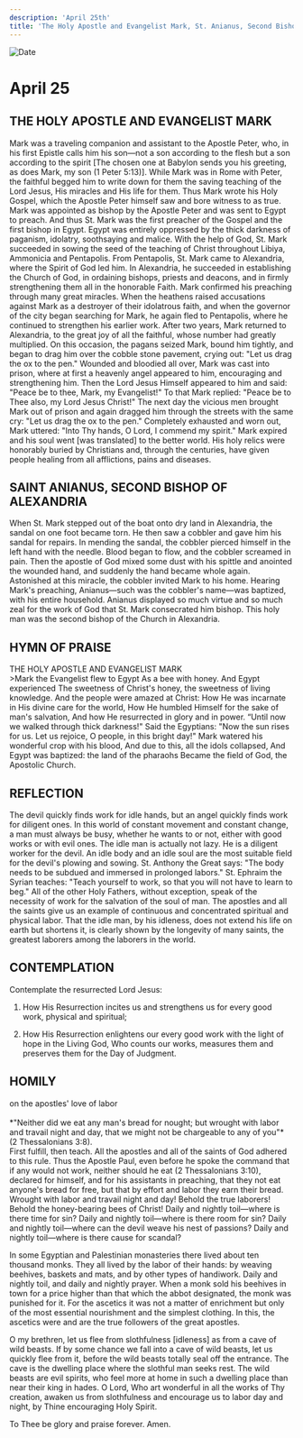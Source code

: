 ```yaml
---
description: 'April 25th'
title: 'The Holy Apostle and Evangelist Mark, St. Anianus, Second Bishop of Alexandria'
---
```


<CustomPaginator />
<RunningHead />

<Image src="/title-imprint.png" height={68} width={50} alt="Date" className="title-imprint"/>

# <div id="date">April <Image className="four-dot" src="/four-dot.png" height={15} width={15} alt="" />25</div>

## THE HOLY APOSTLE AND EVANGELIST MARK

Mark was a traveling companion and assistant to the Apostle Peter, who, in his first Epistle calls him his son—not a son according to the flesh but a son according to the spirit [The chosen one at Babylon sends you his greeting, as does Mark, my son (1 Peter 5:13)]. While Mark was in Rome with Peter, the faithful begged him to write down for them the saving teaching of the Lord Jesus, His miracles and His life for them. Thus Mark wrote his Holy Gospel, which the Apostle Peter himself saw and bore witness to as true. Mark was appointed as bishop by the Apostle Peter and was sent to Egypt to preach. And thus St. Mark was the first preacher of the Gospel and the first bishop in Egypt. Egypt was entirely oppressed by the thick darkness of paganism, idolatry, soothsaying and malice. With the help of God, St. Mark succeeded in sowing the seed of the teaching of Christ throughout Libiya, Ammonicia and Pentapolis. From Pentapolis, St. Mark came to Alexandria, where the Spirit of God led him. In Alexandria, he succeeded in establishing the Church of God, in ordaining bishops, priests and deacons, and in firmly strengthening them all in the honorable Faith. Mark confirmed his preaching through many great miracles. When the heathens raised accusations against Mark as a destroyer of their idolatrous faith, and when the governor of the city began searching for Mark, he again fled to Pentapolis, where he continued to strengthen his earlier work. After two years, Mark returned to Alexandria, to the great joy of all the faithful, whose number had greatly multiplied. On this occasion, the pagans seized Mark, bound him tightly, and began to drag him over the cobble stone pavement, crying out: "Let us drag the ox to the pen." Wounded and bloodied all over, Mark was cast into prison, where at first a heavenly angel appeared to him, encouraging and strengthening him. Then the Lord Jesus Himself appeared to him and said: "Peace be to thee, Mark, my Evangelist!" To that Mark replied: "Peace be to Thee also, my Lord Jesus Christ!" The next day the vicious men brought Mark out of prison and again dragged him through the streets with the same cry: "Let us drag the ox to the pen." Completely exhausted and worn out, Mark uttered: "Into Thy hands, O Lord, I commend my spirit." Mark expired and his soul went [was translated] to the better world. His holy relics were honorably buried by Christians and, through the centuries, have given people healing from all afflictions, pains and diseases.

## SAINT ANIANUS, SECOND BISHOP OF ALEXANDRIA

When St. Mark stepped out of the boat onto dry land in Alexandria, the sandal on one foot became torn. He then saw a cobbler and gave him his sandal for repairs. In mending the sandal, the cobbler pierced himself in the left hand with the needle. Blood began to flow, and the cobbler screamed in pain. Then the apostle of God mixed some dust with his spittle and anointed the wounded hand, and suddenly the hand became whole again. Astonished at this miracle, the cobbler invited Mark to his home. Hearing Mark's preaching, Anianus—such was the cobbler's name—was baptized, with his entire household. Anianus displayed so much virtue and so much zeal for the work of God that St. Mark consecrated him bishop. This holy man was the second bishop of the Church in Alexandria.


## HYMN OF PRAISE
<div style={{textAlign:'center', color:'crimson', fontWeight:'bold'}}>
THE HOLY APOSTLE AND EVANGELIST MARK
</div>
>Mark the Evangelist flew to Egypt  
As a bee with honey. And Egypt experienced  
The sweetness of Christ's honey, the sweetness of living knowledge.  
And the people were amazed at Christ:  
How He was incarnate in His divine care for the world,  
How He humbled Himself for the sake of man's salvation,  
And how He resurrected in glory and in power.  
“Until now we walked through thick darkness!"  
Said the Egyptians: "Now the sun rises for us.  
Let us rejoice, O people, in this bright day!"  
Mark watered his wonderful crop with his blood,  
And due to this, all the idols collapsed,  
And Egypt was baptized: the land of the pharaohs  
Became the field of God, the Apostolic Church.  


## REFLECTION

The devil quickly finds work for idle hands, but an angel quickly finds work for diligent ones. In this world of constant movement and constant change, a man must always be busy, whether he wants to or not, either with good works or with evil ones. The idle man is actually not lazy. He is a diligent worker for the devil. An idle body and an idle soul are the most suitable field for the devil's plowing and sowing. St. Anthony the Great says: "The body needs to be subdued and immersed in prolonged labors." St. Ephraim the Syrian teaches: "Teach yourself to work, so that you will not have to learn to beg." All of the other Holy Fathers, without exception, speak of the necessity of work for the salvation of the soul of man. The apostles and all the saints give us an example of continuous and concentrated spiritual and physical labor. That the idle man, by his idleness, does not extend his life on earth but shortens it, is clearly shown by the longevity of many saints, the greatest laborers among the laborers in the world.


## CONTEMPLATION

Contemplate the resurrected Lord Jesus:

1. How His Resurrection incites us and strengthens us for every good work, physical and spiritual;

2. How His Resurrection enlightens our every good work with the light of hope in the Living God, Who counts our works, measures them and preserves them for the Day of Judgment.


## HOMILY
<div style={{textAlign:'center', color:'crimson', fontWeight:'bold'}}>
on the apostles' love of labor
</div><br />
<div style={{textAlign:'right'}}>
*"Neither did we eat any man's bread for nought; but wrought with labor and travail night and day, that we might not be chargeable to any of you"* (2 Thessalonians 3:8).
</div>
First fulfill, then teach. All the apostles and all of the saints of God adhered to this rule. Thus the Apostle Paul, even before he spoke the command that if any would not work, neither should he eat (2 Thessalonians 3:10), declared for himself, and for his assistants in preaching, that they not eat anyone's bread for free, but that by effort and labor they earn their bread. Wrought with labor and travail night and day! Behold the true laborers! Behold the honey-bearing bees of Christ! Daily and nightly toil—where is there time for sin? Daily and nightly toil—where is there room for sin? Daily and nightly toil—where can the devil weave his nest of passions? Daily and nightly toil—where is there cause for scandal?

In some Egyptian and Palestinian monasteries there lived about ten thousand monks. They all lived by the labor of their hands: by weaving beehives, baskets and mats, and by other types of handiwork. Daily and nightly toil, and daily and nightly prayer. When a monk sold his beehives in town for a price higher than that which the abbot designated, the monk was punished for it. For the ascetics it was not a matter of enrichment but only of the most essential nourishment and the simplest clothing. In this, the ascetics were and are the true followers of the great apostles.

O my brethren, let us flee from slothfulness [idleness] as from a cave of wild beasts. If by some chance we fall into a cave of wild beasts, let us quickly flee from it, before the wild beasts totally seal off the entrance. The cave is the dwelling place where the slothful man seeks rest. The wild beasts are evil spirits, who feel more at home in such a dwelling place than near their king in hades. O Lord, Who art wonderful in all the works of Thy creation, awaken us from slothfulness and encourage us to labor day and night, by Thine encouraging Holy Spirit.

To Thee be glory and praise forever. Amen.